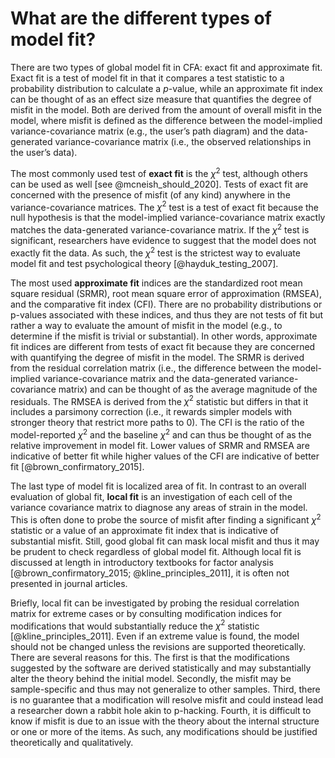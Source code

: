 # What are the different types of model fit? {#fit-types}

There are two types of global model fit in CFA: exact fit and approximate fit. Exact fit is a test of model fit in that it compares a test statistic to a probability distribution to calculate a $p$-value, while an approximate fit index can be thought of as an effect size measure that quantifies the degree of misfit in the model. Both are derived from the amount of overall misfit in the model, where misfit is defined as the difference between the model-implied variance-covariance matrix (e.g., the user’s path diagram) and the data-generated variance-covariance matrix (i.e., the observed relationships in the user’s data). 

The most commonly used test of **exact fit** is the ${\chi}^2$ test, although others can be used as well [see @mcneish_should_2020]. Tests of exact fit are concerned with the presence of misfit (of any kind) anywhere in the variance-covariance matrices. The ${\chi}^2$ test is a test of exact fit because the null hypothesis is that the model-implied variance-covariance matrix exactly matches the data-generated variance-covariance matrix. If the ${\chi}^2$ test is significant, researchers have evidence to suggest that the model does not exactly fit the data. As such, the ${\chi}^2$ test is the strictest way to evaluate model fit and test psychological theory [@hayduk_testing_2007]. 

The most used **approximate fit** indices are the standardized root mean square residual (SRMR), root mean square error of approximation (RMSEA), and the comparative fit index (CFI). There are no probability distributions or p-values associated with these indices, and thus they are not tests of fit but rather a way to evaluate the amount of misfit in the model (e.g., to determine if the misfit is trivial or substantial). In other words, approximate fit indices are different from tests of exact fit because they are concerned with quantifying the degree of misfit in the model. The SRMR is derived from the residual correlation matrix (i.e., the difference between the model-implied variance-covariance matrix and the data-generated variance-covariance matrix) and can be thought of as the average magnitude of the residuals. The RMSEA is derived from the ${\chi}^2$ statistic but differs in that it includes a parsimony correction (i.e., it rewards simpler models with stronger theory that restrict more paths to 0).  The CFI is the ratio of the model-reported ${\chi}^2$ and the baseline ${\chi}^2$ and can thus be thought of as the relative improvement in model fit. Lower values of SRMR and RMSEA are indicative of better fit while higher values of the CFI are indicative of better fit [@brown_confirmatory_2015]. 

The last type of model fit is localized area of fit. In contrast to an overall evaluation of global fit, **local fit** is an investigation of each cell of the variance covariance matrix to diagnose any areas of strain in the model. This is often done to probe the source of misfit after finding a significant ${\chi}^2$ statistic or a value of an approximate fit index that is indicative of substantial misfit. Still, good global fit can mask local misfit and thus it may be prudent to check regardless of global model fit. Although local fit is discussed at length in introductory textbooks for factor analysis [@brown_confirmatory_2015; @kline_principles_2011], it is often not presented in journal articles.

Briefly, local fit can be investigated by probing the residual correlation matrix for extreme cases or by consulting modification indices for modifications that would substantially reduce the ${\chi}^2$ statistic [@kline_principles_2011]. Even if an extreme value is found, the model should not be changed unless the revisions are supported theoretically. There are several reasons for this. The first is that the modifications suggested by the software are derived statistically and may substantially alter the theory behind the initial model. Secondly, the misfit may be sample-specific and thus may not generalize to other samples. Third, there is no guarantee that a modification will resolve misfit and could instead lead a researcher down a rabbit hole akin to p-hacking. Fourth, it is difficult to know if misfit is due to an issue with the theory about the internal structure or one or more of the items. As such, any modifications should be justified theoretically and qualitatively.

